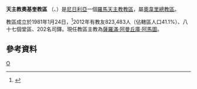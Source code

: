 {{Infobox Roman Catholic diocese
|Roman Catholic Diocese of = 天主教奧基奎教區
|Latin name of diocese = Dioecesis Okigvensis
|image =
|caption =
|location = [[尼日利亞|尼日利亞]]
|territory = 
|population =823,483

|rite = 拉丁禮
|patron = 
|province = 奧韋里

|established = 1981年
|cathedral = 聖母無原罪主教座堂
|co-cathedral =
|leadership = 主教
|website = [http://www.okigwediocese.org/ 官方網頁]
|教宗 =
|metropolitan =
|ordinary = 薩羅滿‧阿曼丘庫‧阿馬圖
|coadjutor bishop =
|auxiliary =
}}

'''天主教奧基奎教區''' （{{lang-la|Dioecesis Okigvnsis}}、{{lang-en|Diocese of Okigwe}}）是[[尼日利亞|尼日利亞]]一個[[羅馬天主教|羅馬天主教]][[教區|教區]]，屬[[天主教奧韋里總教區|奧韋里總教區]]。

教區成立於1981年1月24日，<ref>{{Cite web |url=http://www.vatican.va/holy_father/john_paul_ii/apost_constitutions/documents/hf_jp-ii_apc_19810103_okiguensis_lt.html |title=成立教區的宗座憲令 |access-date=2014-03-05 |archive-date=2014-05-16 |archive-url=https://web.archive.org/web/20140516235250/http://www.vatican.va/holy_father/john_paul_ii/apost_constitutions/documents/hf_jp-ii_apc_19810103_okiguensis_lt.html |dead-url=no }}</ref>2012年有教友823,483人（佔轄區人口41.1%）、八十七個堂區、202名司鐸。現任教區主教為[[薩羅滿‧阿曼丘庫‧阿馬圖|薩羅滿‧阿曼丘庫‧阿馬圖]]。

==參考資料==

{{reflist}}
{{尼日利亞天主教教區}}
[[Category:尼日利亞天主教教區|O]]
